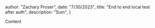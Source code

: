 



  author: "Zachary Proser",
  date: "7/30/2023",
  title: "End to end local test after auth",
  description: "Sum", 
 }

  
 Content
  
